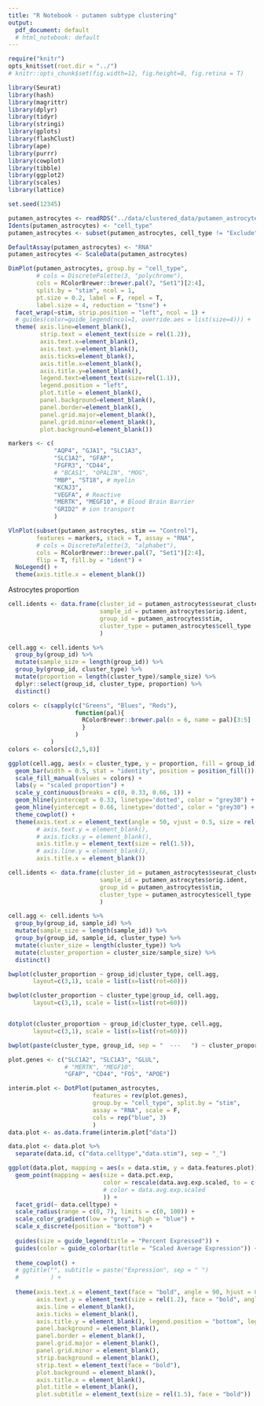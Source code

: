 ```yaml
---
title: "R Notebook - putamen subtype clustering"
output:
  pdf_document: default
  # html_notebook: default
---
```


```r
require("knitr")
opts_knit$set(root.dir = "../")
# knitr::opts_chunk$set(fig.width=12, fig.height=8, fig.retina = T)
```

```r
library(Seurat)
library(hash)
library(magrittr)
library(dplyr)
library(tidyr)
library(stringi)
library(gplots)
library(flashClust)
library(ape)
library(purrr)
library(cowplot)
library(tibble)
library(ggplot2)
library(scales)
library(lattice)

set.seed(12345)
```


```r
putamen_astrocytes <- readRDS("../data/clustered_data/putamen_astrocytes.rds")
Idents(putamen_astrocytes) <- "cell_type"
putamen_astrocytes <- subset(putamen_astrocytes, cell_type != "Exclude")
```

```r
DefaultAssay(putamen_astrocytes) <- "RNA"
putamen_astrocytes <- ScaleData(putamen_astrocytes)
```

```r
DimPlot(putamen_astrocytes, group.by = "cell_type",
        # cols = DiscretePalette(3, "polychrome"),
        cols = RColorBrewer::brewer.pal(7, "Set1")[2:4],
        split.by = "stim", ncol = 1,
        pt.size = 0.2, label = F, repel = T,
        label.size = 4, reduction = "tsne") +
  facet_wrap(~stim, strip.position = "left", ncol = 1) +
  # guides(color=guide_legend(ncol=1, override.aes = list(size=4))) +
  theme( axis.line=element_blank(),
         strip.text = element_text(size = rel(1.2)),
         axis.text.x=element_blank(),
         axis.text.y=element_blank(),
         axis.ticks=element_blank(),
         axis.title.x=element_blank(),
         axis.title.y=element_blank(),
         legend.text=element_text(size=rel(1.1)),
         legend.position = "left",
         plot.title = element_blank(),
         panel.background=element_blank(),
         panel.border=element_blank(),
         panel.grid.major=element_blank(),
         panel.grid.minor=element_blank(),
         plot.background=element_blank())

```

```r
markers <- c(
             "AQP4", "GJA1", "SLC1A3",
             "SLC1A2", "GFAP",
             "FGFR3", "CD44",
             # "BCAS1", "OPALIN", "MOG",
             "MBP", "ST18", # myelin
             "KCNJ3",
             "VEGFA", # Reactive
             "MERTK", "MEGF10", # Blood Brain Barrier
             "GRID2" # ion transport
             )

VlnPlot(subset(putamen_astrocytes, stim == "Control"),
        features = markers, stack = T, assay = "RNA",
        # cols = DiscretePalette(3, "alphabet"),
        cols = RColorBrewer::brewer.pal(7, "Set1")[2:4],
        flip = T, fill.by = "ident") +
  NoLegend() +
  theme(axis.title.x = element_blank())
```

Astrocytes proportion
```r
cell.idents <- data.frame(cluster_id = putamen_astrocytes$seurat_clusters,
                          sample_id = putamen_astrocytes$orig.ident,
                          group_id = putamen_astrocytes$stim,
                          cluster_type = putamen_astrocytes$cell_type
                          )

cell.agg <- cell.idents %>%
  group_by(group_id) %>%
  mutate(sample_size = length(group_id)) %>%
  group_by(group_id, cluster_type) %>%
  mutate(proportion = length(cluster_type)/sample_size) %>%
  dplyr::select(group_id, cluster_type, proportion) %>%
  distinct()

colors <- c(sapply(c("Greens", "Blues", "Reds"),
                   function(pal){
                     RColorBrewer::brewer.pal(n = 6, name = pal)[3:5]
                     }
                   )
            )
colors <- colors[c(2,5,8)]

ggplot(cell.agg, aes(x = cluster_type, y = proportion, fill = group_id)) +
  geom_bar(width = 0.5, stat = "identity", position = position_fill()) +
  scale_fill_manual(values = colors) +
  labs(y = "scaled proportion") +
  scale_y_continuous(breaks = c(0, 0.33, 0.66, 1)) +
  geom_hline(yintercept = 0.33, linetype='dotted', color = "grey30") +
  geom_hline(yintercept = 0.66, linetype='dotted', color = "grey30") +
  theme_cowplot() +
  theme(axis.text.x = element_text(angle = 50, vjust = 0.5, size = rel(1.5)),
        # axis.text.y = element_blank(),
        # axis.ticks.y = element_blank(),
        axis.title.y = element_text(size = rel(1.5)),
        # axis.line.y = element_blank(),
        axis.title.x = element_blank())

```

```r
cell.idents <- data.frame(cluster_id = putamen_astrocytes$seurat_clusters,
                          sample_id = putamen_astrocytes$orig.ident,
                          group_id = putamen_astrocytes$stim,
                          cluster_type = putamen_astrocytes$cell_type
                          )

cell.agg <- cell.idents %>%
  group_by(group_id, sample_id) %>%
  mutate(sample_size = length(sample_id)) %>%
  group_by(group_id, sample_id, cluster_type) %>%
  mutate(cluster_size = length(cluster_type)) %>%
  mutate(cluster_proportion = cluster_size/sample_size) %>%
  distinct()

bwplot(cluster_proportion ~ group_id|cluster_type, cell.agg,
       layout=c(3,1), scale = list(x=list(rot=60)))

bwplot(cluster_proportion ~ cluster_type|group_id, cell.agg,
       layout=c(3,1), scale = list(x=list(rot=60)))


dotplot(cluster_proportion ~ group_id|cluster_type, cell.agg,
       layout=c(3,1), scale = list(x=list(rot=60)))

bwplot(paste(cluster_type, group_id, sep = "  ---   ") ~ cluster_proportion, cell.agg)
```


```r
plot.genes <- c("SLC1A2", "SLC1A3", "GLUL",
                # "MERTK", "MEGF10",
                "GFAP", "CD44", "FOS", "APOE")

interim.plot <- DotPlot(putamen_astrocytes,
                        features = rev(plot.genes),
                        group.by = "cell_type", split.by = "stim",
                        assay = "RNA", scale = F,
                        cols = rep("blue", 3)
                        )
data.plot <- as.data.frame(interim.plot["data"])

data.plot <- data.plot %>%
  separate(data.id, c("data.celltype","data.stim"), sep = "_")

ggplot(data.plot, mapping = aes(x = data.stim, y = data.features.plot)) +
  geom_point(mapping = aes(size = data.pct.exp,
                           color = rescale(data.avg.exp.scaled, to = c(-1,1))
                           # color = data.avg.exp.scaled
                           )) +
  facet_grid(~ data.celltype) +
  scale_radius(range = c(0, 7), limits = c(0, 100)) +
  scale_color_gradient(low = "grey", high = "blue") +
  scale_x_discrete(position = "bottom") +
  
  guides(size = guide_legend(title = "Percent Expressed")) +
  guides(color = guide_colorbar(title = "Scaled Average Expression")) +
  
  theme_cowplot() +
  # ggtitle("", subtitle = paste("Expression", sep = " ")
  #         ) +
  
  theme(axis.text.x = element_text(face = "bold", angle = 90, hjust = 0.5),
        axis.text.y = element_text(size = rel(1.2), face = "bold", angle = 0),
        axis.line = element_blank(),
        axis.ticks = element_blank(),
        axis.title.y = element_blank(), legend.position = "bottom", legend.box = "vertical",
        panel.background = element_blank(),
        panel.border = element_blank(),
        panel.grid.major = element_blank(),
        panel.grid.minor = element_blank(),
        strip.background = element_blank(),
        strip.text = element_text(face = "bold"),
        plot.background = element_blank(),
        axis.title.x = element_blank(),
        plot.title = element_blank(),
        plot.subtitle = element_text(size = rel(1.5), face = "bold"))
```

